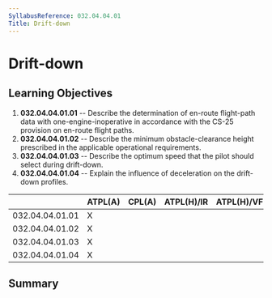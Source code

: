 ```yaml
---
SyllabusReference: 032.04.04.01
Title: Drift-down
---
```


# Drift-down

## Learning Objectives

1.  **032.04.04.01.01** -- Describe the determination of en-route flight-path
    data with one-engine-inoperative in accordance with the CS-25 provision on
    en-route flight paths.
2.  **032.04.04.01.02** -- Describe the minimum obstacle-clearance height
    prescribed in the applicable operational requirements.
3.  **032.04.04.01.03** -- Describe the optimum speed that the pilot should
    select during drift-down.
4.  **032.04.04.01.04** -- Explain the influence of deceleration on the
    drift-down profiles.

|                 | ATPL(A) | CPL(A) | ATPL(H)/IR | ATPL(H)/VFR | CPL(H) | IR  | CBIR(A) |
| --------------- | ------- | ------ | ---------- | ----------- | ------ | --- | ------- |
| 032.04.04.01.01 | X       |        |            |             |        |     |         |
| 032.04.04.01.02 | X       |        |            |             |        |     |         |
| 032.04.04.01.03 | X       |        |            |             |        |     |         |
| 032.04.04.01.04 | X       |        |            |             |        |     |         |

## Summary
